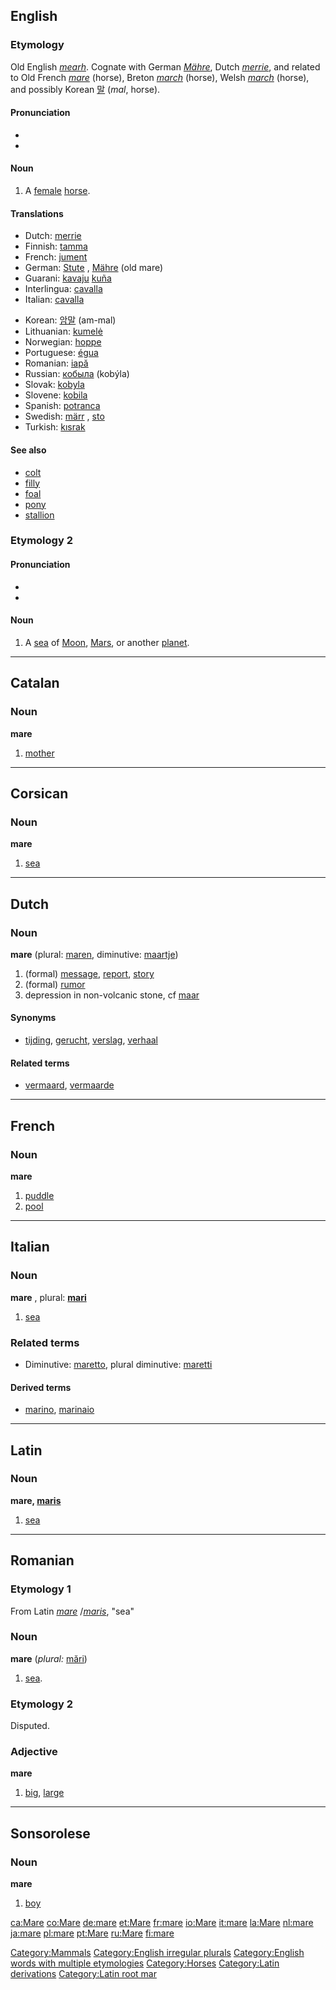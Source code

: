 ==English==
[[Category:Mammals]]

===Etymology===
Old English ''[[mearh]]''. Cognate with German ''[[Mähre]]'', Dutch ''[[merrie]]'', and related to Old French ''[[mare#Old French|mare]]'' (horse), Breton ''[[march#Breton|march]]'' (horse), Welsh ''[[march#Welsh|march]]'' (horse), and possibly Korean [[말]] (''mal'', horse).

====Pronunciation====
*{{SAMPA|/mE@/}}
*{{IPA|/'mɛəɻ/}}

====Noun====
{{en-noun|mare|mares}}
#A [[female]] [[horse]].

====Translations====
{{top}}
*Dutch: [[merrie]] {{f}}
*Finnish: [[tamma]]
*French: [[jument]] {{f}}
*German: [[Stute]] {{f}}, [[Mähre]] {{f}} (old mare)
*Guarani: [[kavaju]] [[kuña]] {{f}}
*Interlingua: [[cavalla]] {{f}}
*Italian: [[cavalla]] {{f}}
{{mid}}
*Korean: [[암말]] (am-mal) 
*Lithuanian: [[kumelė]] {{f}}
*Norwegian: [[hoppe]] {{f}}
*Portuguese: [[égua]] {{f}}
*Romanian: [[iapă]] {{f}}
*Russian: [[кобыла]] (kobýla) {{f}}
*Slovak: [[kobyla#Slovak|kobyla]] {{f}}
*Slovene: [[kobila]] {{f}}
*Spanish: [[potranca]] {{f}}
*Swedish: [[märr]] {{c}}, [[sto]] {{n}}
*Turkish: [[kısrak]]
{{bottom}}

====See also====
*[[colt]]
*[[filly]]
*[[foal]]
*[[pony]]
*[[stallion]]

===Etymology 2===
====Pronunciation====
*{{SAMPA|/mA:reI/}}
*{{IPA|/'marɛ/}}

====Noun====
{{en-noun|mare|maria}}

#A [[sea]] of [[Moon]], [[Mars]], or another [[planet]].

[[Category:English irregular plurals]]
[[Category:English words with multiple etymologies]]

----
==Catalan==
===Noun===
'''mare''' {{f}}

# [[mother]]

----
==Corsican==
===Noun===
'''mare''' {{m}}

# [[sea]]

----
==Dutch==
===Noun===
'''mare''' {{f}} (plural: [[maren]], diminutive: [[maartje]])

# (formal) [[message]], [[report]], [[story]]
# (formal) [[rumor]]
# depression in non-volcanic stone, cf [[maar]]

====Synonyms====
*[[tijding]], [[gerucht]], [[verslag]], [[verhaal]]

====Related terms====
*[[vermaard]], [[vermaarde]]

----
==French==
===Noun===
'''mare''' {{f}}

# [[puddle]]
# [[pool]]

----
==Italian==
===Noun===
'''mare''' {{m}}, plural: '''[[mari]]'''

# [[sea]]

===Related terms===
*Diminutive: [[maretto]], plural diminutive: [[maretti]]

====Derived terms====
*[[marino]], [[marinaio]]

----
==Latin==
===Noun===
'''mare, [[Wiktionary Appendix:Latin third declension|maris]]''' {{n}}
# [[sea]]

----
==Romanian==
===Etymology 1===
From Latin ''[[mare]]'' /''[[maris]]'', "sea"
===Noun===
'''mare''' {{f}} (''plural:'' [[mări]])

# [[sea]].
===Etymology 2===
Disputed.

===Adjective===
'''mare'''

# [[big]], [[large]]

----

==Sonsorolese==
===Noun===
'''mare'''

# [[boy]]

[[Category:Horses]]
[[Category:Latin derivations]]
[[Category:Latin root mar]]

[[ca:Mare]]
[[co:Mare]]
[[de:mare]]
[[et:Mare]]
[[fr:mare]]
[[io:Mare]]
[[it:mare]]
[[la:Mare]]
[[nl:mare]]
[[ja:mare]]
[[pl:mare]]
[[pt:Mare]]
[[ru:Mare]]
[[fi:mare]]